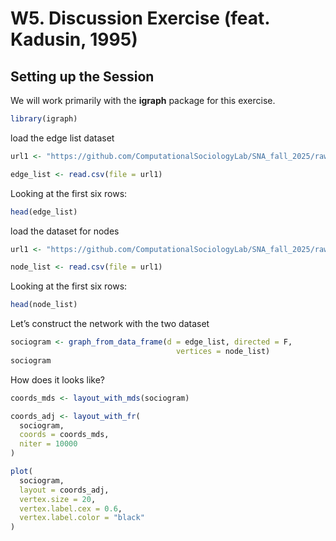# W5. Discussion Exercise (feat. Kadusin, 1995)

## Setting up the Session
We will work primarily with the **igraph** package for this exercise. 

```r
library(igraph)
```

load the edge list dataset
```r
url1 <- "https://github.com/ComputationalSociologyLab/SNA_fall_2025/raw/main/data/Kadusin_1995_edge_list.csv"

edge_list <- read.csv(file = url1)
```

Looking at the first six rows:

```r
head(edge_list) 
```

load the dataset for nodes
```r
url1 <- "https://github.com/ComputationalSociologyLab/SNA_fall_2025/raw/main/data/Kadusin_1995_node_list.csv"

node_list <- read.csv(file = url1)
```

Looking at the first six rows:

```r
head(node_list) 
```

Let's construct the network with the two dataset 

```r
sociogram <- graph_from_data_frame(d = edge_list, directed = F, 
                                     vertices = node_list) 
sociogram
```
How does it looks like?

```r
coords_mds <- layout_with_mds(sociogram)

coords_adj <- layout_with_fr(
  sociogram,
  coords = coords_mds,
  niter = 10000
)

plot(
  sociogram,
  layout = coords_adj,
  vertex.size = 20,
  vertex.label.cex = 0.6,
  vertex.label.color = "black"
)
```

